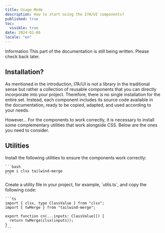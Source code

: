 ```yaml
---
title: Usage Mode
description: How to start using the I7A/UI components?
published: true
toc:
  visible: true
date: 2024-01-06
locale: "en"
---
```


<Callout variant="tip">
  <CalloutTitle>Information</CalloutTitle>
  <CalloutDescription>
    This part of the documentation is still being written. Please check back
    later.
  </CalloutDescription>
</Callout>

## Installation?

As mentioned in the introduction, I7A/UI is not a library in the traditional sense but rather a collection of reusable components that you can directly incorporate into your project. Therefore, there is no single installation for the entire set. Instead, each component includes its source code available in the documentation, ready to be copied, adapted, and used according to your needs.

<Callout variant="tip">
  <CalloutTitle>However...</CalloutTitle>
  <CalloutDescription>
    For the components to work correctly, it is necessary to install some
    complementary utilities that work alongside CSS. Below are the ones you need
    to consider.
  </CalloutDescription>
</Callout>

## Utilities

<Steps>

  <Step>
    Install the following utilities to ensure the components work correctly:

    ```bash
    pnpm i clsx tailwind-merge
    ```

  </Step>

  <Step>
    Create a utility file in your project, for example, `utils.ts`, and copy the following code:

    ```ts
    import { clsx, type ClassValue } from "clsx";
    import { twMerge } from "tailwind-merge";

    export function cn(...inputs: ClassValue[]) {
      return twMerge(clsx(inputs));
    }
    ```

  </Step>

</Steps>
